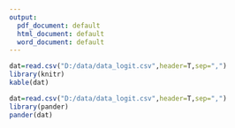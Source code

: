 ```yaml
---
output:
  pdf_document: default
  html_document: default
  word_document: default
---
```



```r
dat=read.csv("D:/data/data_logit.csv",header=T,sep=",")
library(knitr)
kable(dat)
```
```r
dat=read.csv("D:/data/data_logit.csv",header=T,sep=",")
library(pander)
pander(dat)
```
